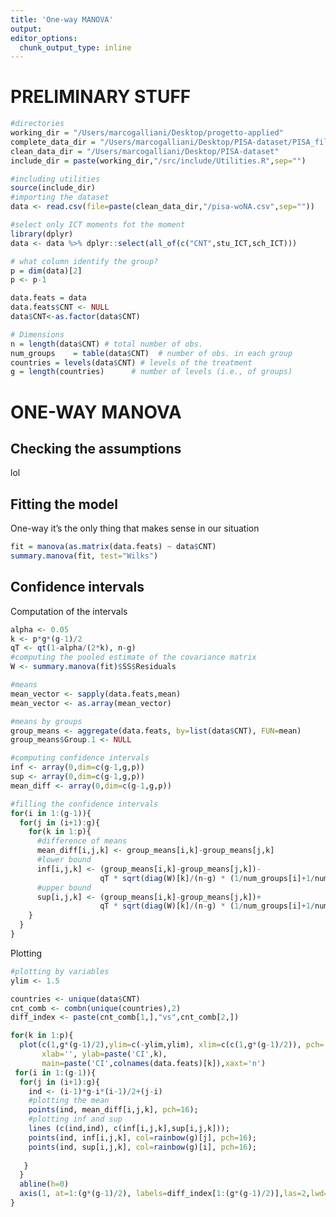 ```yaml
---
title: 'One-way MANOVA'
output: 
editor_options: 
  chunk_output_type: inline
---
```


# PRELIMINARY STUFF

```r
#directories
working_dir = "/Users/marcogalliani/Desktop/progetto-applied"
complete_data_dir = "/Users/marcogalliani/Desktop/PISA-dataset/PISA_file_sav"
clean_data_dir = "/Users/marcogalliani/Desktop/PISA-dataset"
include_dir = paste(working_dir,"/src/include/Utilities.R",sep="")

#including utilities
source(include_dir)
#importing the dataset
data <- read.csv(file=paste(clean_data_dir,"/pisa-woNA.csv",sep=""))
```

```r
#select only ICT moments fot the moment
library(dplyr)
data <- data %>% dplyr::select(all_of(c("CNT",stu_ICT,sch_ICT)))
```

```r
# what column identify the group?
p = dim(data)[2]
p <- p-1

data.feats = data
data.feats$CNT <- NULL
data$CNT<-as.factor(data$CNT)

# Dimensions
n = length(data$CNT) # total number of obs.
num_groups    = table(data$CNT)  # number of obs. in each group
countries = levels(data$CNT) # levels of the treatment
g = length(countries)      # number of levels (i.e., of groups)
```

# **ONE-WAY MANOVA** 

## Checking the assumptions 

lol

## Fitting the model

One-way it's the only thing that makes sense in our situation

```r
fit = manova(as.matrix(data.feats) ~ data$CNT)
summary.manova(fit, test="Wilks")
```

## Confidence intervals

Computation of the intervals

```r
alpha <- 0.05
k <- p*g*(g-1)/2
qT <- qt(1-alpha/(2*k), n-g)
#computing the pooled estimate of the covariance matrix
W <- summary.manova(fit)$SS$Residuals

#means
mean_vector <- sapply(data.feats,mean)
mean_vector <- as.array(mean_vector)

#means by groups
group_means <- aggregate(data.feats, by=list(data$CNT), FUN=mean)
group_means$Group.1 <- NULL

#computing confidence intervals
inf <- array(0,dim=c(g-1,g,p))
sup <- array(0,dim=c(g-1,g,p))
mean_diff <- array(0,dim=c(g-1,g,p))

#filling the confidence intervals
for(i in 1:(g-1)){
  for(j in (i+1):g){
    for(k in 1:p){
      #difference of means
      mean_diff[i,j,k] <- group_means[i,k]-group_means[j,k]
      #lower bound
      inf[i,j,k] <- (group_means[i,k]-group_means[j,k])-
                    qT * sqrt(diag(W)[k]/(n-g) * (1/num_groups[i]+1/num_groups[j]))
      #upper bound
      sup[i,j,k] <- (group_means[i,k]-group_means[j,k])+
                    qT * sqrt(diag(W)[k]/(n-g) * (1/num_groups[i]+1/num_groups[j]))
    }
  }
}
```

Plotting

```r
#plotting by variables
ylim <- 1.5

countries <- unique(data$CNT)
cnt_comb <- combn(unique(countries),2)
diff_index <- paste(cnt_comb[1,],"vs",cnt_comb[2,]) 

for(k in 1:p){
  plot(c(1,g*(g-1)/2),ylim=c(-ylim,ylim), xlim=c(c(1,g*(g-1)/2)), pch='',
       xlab='', ylab=paste('CI',k), 
       main=paste('CI',colnames(data.feats)[k]),xaxt='n')
 for(i in 1:(g-1)){
  for(j in (i+1):g){
    ind <- (i-1)*g-i*(i-1)/2+(j-i)
    #plotting the mean
    points(ind, mean_diff[i,j,k], pch=16); 
    #plotting inf and sup
    lines (c(ind,ind), c(inf[i,j,k],sup[i,j,k])); 
    points(ind, inf[i,j,k], col=rainbow(g)[j], pch=16); 
    points(ind, sup[i,j,k], col=rainbow(g)[i], pch=16); 
    
   }
  }
  abline(h=0)
  axis(1, at=1:(g*(g-1)/2), labels=diff_index[1:(g*(g-1)/2)],las=2,lwd=0.)
}

```
